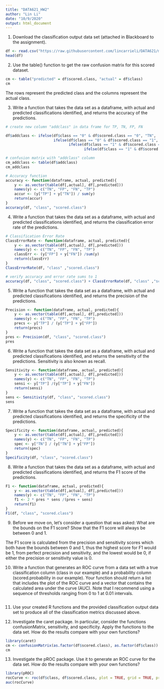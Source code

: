 ```yaml
---
title: "DATA621_HW2"
author: "Lin Li"
date: "10/9/2020"
output: html_document
---
```


1. Download the classification output data set (attached in Blackboard to the assignment).

```r
df <- read.csv("https://raw.githubusercontent.com/lincarrieli/DATA621/master/classification-output-data.csv")
head(df)
```

2. Use the table() function to get the raw confusion matrix for this scored dataset.
```r
cm <- table("predicted" = df$scored.class, "actual" = df$class)
cm
```
The rows represent the predicted class and the columns represent the actual class.


3. Write a function that takes the data set as a dataframe, with actual and predicted classifications identified,
and returns the accuracy of the predictions.
```r
# create new column "addclass" in data frame for TP, TN, FP, FN

df$addclass <- ifelse(df$class == "0" & df$scored.class == "0", "TN",
                      ifelse(df$class == "0" & df$scored.class == "1", "FP",
                             ifelse(df$class == "1" & df$scored.class == "0", "FN",
                                    ifelse(df$class == "1" & df$scored.class == "1", "TP", NA))))

# confusion matrix with "addclass" column
cm_addclass <- table(df$addclass)
cm_addclass
```


```r
# Accuracy function
accuracy <- function(dataframe, actual, predicted){
    y <- as.vector(table(df[,actual], df[,predicted]))
    names(y) <- c("TN", "FP", "FN", "TP")
    accur <- (y["TP"] + y["TN"]) / sum(y)
    return(accur)
}
accuracy(df, "class", "scored.class")
```

4. Write a function that takes the data set as a dataframe, with actual and predicted classifications identified,
and returns the classification error rate of the predictions.
```r
# Classification Error Rate
ClassErrorRate <- function(dataframe, actual, predicted){
    y <- as.vector(table(df[,actual], df[,predicted]))
    names(y) <- c("TN", "FP", "FN", "TP")
    classErr <- (y["FP"] + y["FN"]) /sum(y)
    return(classErr)
}
ClassErrorRate(df, "class" ,"scored.class")

# verify accuracy and error rate sums to 1
accuracy(df, "class", "scored.class") + ClassErrorRate(df, "class" ,"scored.class")
```


5. Write a function that takes the data set as a dataframe, with actual and predicted classifications identified,
and returns the precision of the predictions.
```r
Precision <- function(dataframe, actual, predicted){
    y <- as.vector(table(df[,actual], df[,predicted]))
    names(y) <- c("TN", "FP", "FN", "TP")
    precs <- y["TP"] / (y["TP"] + y["FP"])
    return(precs)
}
pres <- Precision(df, "class", "scored.class")
pres
```


6. Write a function that takes the data set as a dataframe, with actual and predicted classifications identified, and returns the sensitivity of the predictions. Sensitivity is also known as recall.
```r
Sensitivity <- function(dataframe, actual, predicted){
    y <- as.vector(table(df[,actual], df[,predicted]))
    names(y) <- c("TN", "FP", "FN", "TP")
    sensi <- y["TP"] /(y["TP"] + y["FN"])
    return(sensi)
}
sens <- Sensitivity(df, "class", "scored.class")
sens
```


7. Write a function that takes the data set as a dataframe, with actual and predicted classifications identified,
and returns the specificity of the predictions.
```r
Specificity <- function(dataframe, actual, predicted){
    y <- as.vector(table(df[,actual], df[,predicted]))
    names(y) <- c("TN", "FP", "FN", "TP")
    spec <- y["TN"] / (y["TN"] + y["FP"])
    return(spec)
}
Specificity(df, "class", "scored.class")
```

8. Write a function that takes the data set as a dataframe, with actual and predicted classifications identified, and returns the F1 score of the predictions.
```r
F1 <- function(dataframe, actual, predicted){
    y <- as.vector(table(df[,actual], df[,predicted]))
    names(y) <- c("TN", "FP", "FN", "TP")
    f1 <- 2 * pres * sens /(pres + sens)
    return(f1)
}
F1(df, "class", "scored.class")
```


9. Before we move on, let’s consider a question that was asked: What are the bounds on the F1 score? Show that the F1 score will always be between 0 and 1. 

The F1 score is calculated from the precision and sensitivity scores which both have the bounds between 0 and 1, thus the highest score for F1 would be 1, from perfect precision and sensitivity, and the lowest would be 0, if either the precision or sensitivity value is 0.


10. Write a function that generates an ROC curve from a data set with a true classification column (class in our example) and a probability column (scored.probability in our example). Your function should return a list that includes the plot of the ROC curve and a vector that contains the calculated area under the curve (AUC). Note that I recommend using a sequence of thresholds ranging from 0 to 1 at 0.01 intervals.
```r

```


11. Use your created R functions and the provided classification output data set to produce all of the classification metrics discussed above.


12. Investigate the caret package. In particular, consider the functions confusionMatrix, sensitivity, and specificity. Apply the functions to the data set. How do the results compare with your own functions?
```r
library(caret)
cm <- confusionMatrix(as.factor(df$scored.class), as.factor(df$class))
cm
```


13. Investigate the pROC package. Use it to generate an ROC curve for the data set. How do the results compare with your own functions?
```r
library(pROC)
rocCurve <- roc(df$class, df$scored.class, plot = TRUE, grid = TRUE, print.auc = TRUE)
auc(rocCurve)

```

